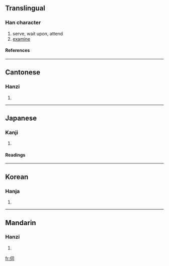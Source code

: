 ==Translingual==
===Han character===
{{Han char|rad=人|as=05|sn=7|four=2722<sub>0</sub>|canj=人尸一口 (OSMR)}}
# serve, wait upon, attend
# [[examine]]
====References====
{{Han ref|kx=0097.080|dkj=00483|dj=0205.140|hdz=10139.050|uh=4F3A|ud=20282|bh=A6F8|bd=42744}}
----
==Cantonese==
===Hanzi===
{{yue-hanzi|jyut=|y=ji6}}
# {{defn|Cantonese}}
----
==Japanese==
===Kanji===
{{ja-kanji|grade=|rs=人05}}
# {{defn|Japanese}} 
====Readings====
{{ja-readings|on=[[し]] (shi)|kun=[[うかがう]] (ukagau), [[うかがい]] (ukagai)}}
----
==Korean==
===Hanja===
{{ko-hanja|hangeul=사|rv=sa|mr=sa}}
# {{defn|Korean}}
----
==Mandarin==
===Hanzi===
{{cmn-hanzi|pin=[[sì]] (si4)|wg=ssu<sup>4</sup>}}
# {{defn|Mandarin}}

[[fr:伺]]